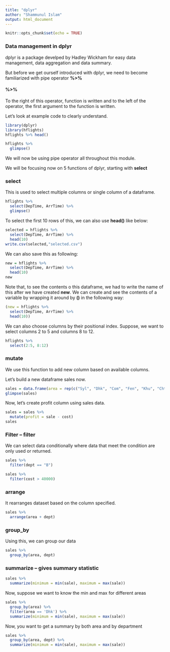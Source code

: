 ```yaml
---
title: "dplyr"
author: "Shammunul Islam"
output: html_document
---
```


```r
knitr::opts_chunk$set(echo = TRUE)
```

### Data management in dplyr

dplyr is a package develped by Hadley Wickham for easy data management, data aggregation and data summary.  

But before we get ourself introduced with dplyr, we need to become familiarized with pipe operator **%>%**

#### %>%

To the right of this operator, function is written and to the left of the operator, the first argument to the function is written.

Let's look at example code to clearly understand.

```r
library(dplyr)
library(hflights)
hflights %>% head()


```

```r
hflights %>%
  glimpse()
```

We will now be using pipe operator all throughout this module. 

We will be focusing now on 5 functions of dplyr, starting with **select**

### select

This is used to select multiple columns or single column of a dataframe.

```r
hflights %>% 
  select(DepTime, ArrTime) %>%
  glimpse()
```

To select the first 10 rows of this, we can also use **head()** like below:

```r
selected = hflights %>% 
  select(DepTime, ArrTime) %>%
  head(10)
write.csv(selected,"selected.csv")
```

We can also save this as following:

```r
new = hflights %>% 
  select(DepTime, ArrTime) %>%
  head(10)
new
```

Note that, to see the contents o this dataframe, we had to write the name of this after we have created **new**. We can create and see the contents of a variable by wrapping it around by **()** in the following way:

```r
(new = hflights %>% 
  select(DepTime, ArrTime) %>%
  head(10))
```

We can also choose columns by their positional index. Suppose, we want to select columns 2 to 5 and columns 8 to 12.

```r
hflights %>%
  select(2:5, 8:12)
```

### mutate

We use this function to add new column based on available columns.

Let's build a new dataframe sales now.

```r
sales = data.frame(area = rep(c("Syl", "Dhk", "Com", "Fen", "Khu", "Cht"), 10), dept = rep(c("A", "B", "C", "D", "E", "F"), each = 10), sale = rnorm(60, 100000, 20000), cost = rnorm(60, 30000, 10000))
glimpse(sales)
```

Now, let's create profit column using sales data.

```r
sales = sales %>%
  mutate(profit = sale - cost)
sales
```

### Filter -- filter

We can select data conditionally where data that meet the condition are only used or returned.

```r
sales %>%
  filter(dept == "B")
```

```r
sales %>%
  filter(cost > 40000)
```

### arrange

It rearranges dataset based on the column specified.

```r
sales %>%
  arrange(area + dept)
```

### group_by

Using this, we can group our data

```r
sales %>%
  group_by(area, dept)
```

### summarize -- gives summary statistic

```r
sales %>%
  summarize(minimum = min(sale), maximum = max(sale))
```

Now, suppose we want to know the min and max for different areas

```r
sales %>%
  group_by(area) %>%
  filter(area == 'Dhk') %>%
  summarize(minimum = min(sale), maximum = max(sale))
```

Now, you want to get a summary by both area and by department

```r
sales %>%
  group_by(area, dept) %>%
  summarize(minimum = min(sale), maximum = max(sale))
```


















